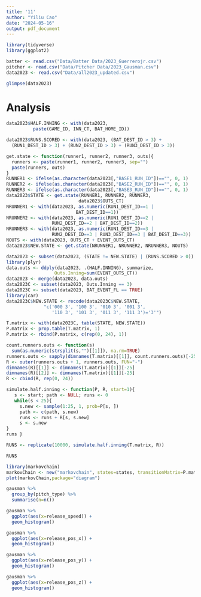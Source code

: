 ```yaml
---
title: '11'
author: "Yiliu Cao"
date: "2024-05-16"
output: pdf_document
---
```


```r
library(tidyverse)
library(ggplot2)
```

```r
batter <- read.csv("Data/Batter Data/2023_Guerrerojr.csv")
pitcher <- read.csv("Data/Pitcher Data/2023_Gausman.csv")
data2023 <- read.csv("Data/all2023_updated.csv")
```

```r
glimpse(data2023)
```

# Analysis
```r
data2023$HALF.INNING <- with(data2023,
          paste(GAME_ID, INN_CT, BAT_HOME_ID))

data2023$RUNS.SCORED <- with(data2023, (BAT_DEST_ID > 3) +
  (RUN1_DEST_ID > 3) + (RUN2_DEST_ID > 3) + (RUN3_DEST_ID > 3))
```

```r
get.state <- function(runner1, runner2, runner3, outs){
  runners <- paste(runner1, runner2, runner3, sep="")
  paste(runners, outs)
}
RUNNER1 <- ifelse(as.character(data2023[,"BASE1_RUN_ID"])=="", 0, 1)
RUNNER2 <- ifelse(as.character(data2023[,"BASE2_RUN_ID"])=="", 0, 1)
RUNNER3 <- ifelse(as.character(data2023[,"BASE3_RUN_ID"])=="", 0, 1)
data2023$STATE <- get.state(RUNNER1, RUNNER2, RUNNER3,
                           data2023$OUTS_CT)
NRUNNER1 <- with(data2023, as.numeric(RUN1_DEST_ID==1 |
                          BAT_DEST_ID==1))
NRUNNER2 <- with(data2023, as.numeric(RUN1_DEST_ID==2 |
                 RUN2_DEST_ID==2 | BAT_DEST_ID==2))
NRUNNER3 <- with(data2023, as.numeric(RUN1_DEST_ID==3 |
                 RUN2_DEST_ID==3 | RUN3_DEST_ID==3 | BAT_DEST_ID==3))
NOUTS <- with(data2023, OUTS_CT + EVENT_OUTS_CT)
data2023$NEW.STATE <- get.state(NRUNNER1, NRUNNER2, NRUNNER3, NOUTS)
```

```r
data2023 <- subset(data2023, (STATE != NEW.STATE) | (RUNS.SCORED > 0))
library(plyr)
data.outs <- ddply(data2023, .(HALF.INNING), summarize,
                  Outs.Inning=sum(EVENT_OUTS_CT))
data2023 <- merge(data2023, data.outs)
data2023C <- subset(data2023, Outs.Inning == 3)
data2023C <- subset(data2023, BAT_EVENT_FL == TRUE)
library(car)
data2023C$NEW.STATE <- recode(data2023C$NEW.STATE,
              "c('000 3', '100 3', '010 3', '001 3',
                 '110 3', '101 3', '011 3', '111 3')='3'")
```

```r
T.matrix <- with(data2023C, table(STATE, NEW.STATE))
P.matrix <- prop.table(T.matrix, 1)
P.matrix <- rbind(P.matrix, c(rep(0, 24), 1))
```

```r
count.runners.outs <- function(s)
  sum(as.numeric(strsplit(s,"")[[1]]), na.rm=TRUE)
runners.outs <- sapply(dimnames(T.matrix)[[1]], count.runners.outs)[-25]
R <- outer(runners.outs + 1, runners.outs, FUN="-")
dimnames(R)[[1]] <- dimnames(T.matrix)[[1]][-25]
dimnames(R)[[2]] <- dimnames(T.matrix)[[1]][-25]
R <- cbind(R, rep(0, 24))

simulate.half.inning <- function(P, R, start=1){
   s <- start; path <- NULL; runs <- 0
   while(s < 25){
     s.new <- sample(1:25, 1, prob=P[s, ])
     path <- c(path, s.new)
     runs <- runs + R[s, s.new]
     s <- s.new
}
runs }

RUNS <- replicate(10000, simulate.half.inning(T.matrix, R))
```

```r
RUNS
```

```r
library(markovchain)
markovChain <- new("markovchain", states=states, transitionMatrix=P.matrix)
plot(markovChain,package="diagram")
```


```r
gausman %>% 
  group_by(pitch_type) %>% 
  summarise(n=n())
```

```r
gausman %>% 
  ggplot(aes(x=release_speed)) +
  geom_histogram()
```

```r
gausman %>% 
  ggplot(aes(x=release_pos_x)) +
  geom_histogram()
```

```r
gausman %>% 
  ggplot(aes(x=release_pos_y)) +
  geom_histogram()
```

```r
gausman %>% 
  ggplot(aes(x=release_pos_z)) +
  geom_histogram()
```
